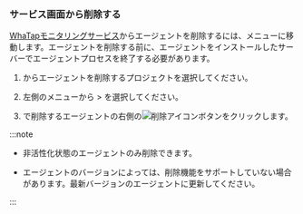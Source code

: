 ### サービス画面から削除する

[WhaTapモニタリングサービス](https://service.whatap.io)からエージェントを削除するには、<Cmdname sid="side_dbAgents" className="uitext" />メニューに移動します。エージェントを削除する前に、エージェントをインストールしたサーバーでエージェントプロセスを終了する必要があります。 

1. <Cmdname sid="side_projectList" className="uitext" />からエージェントを削除するプロジェクトを選択してください。

2. 左側のメニューから<Cmdname sid="side_management" className="uitext" /> > <Cmdname sid="side_dbAgents" className="uitext" />を選択してください。

3. <Cmdname sid="side_dbAgents" className="uitext" />で削除するエージェントの右側の![削除アイコン](/img/ico-trash.svg)ボタンをクリックします。

:::note

- 非活性化状態のエージェントのみ削除できます。

  <ImgLang img='db-disable-agent.png' desc='' />

- エージェントのバージョンによっては、削除機能をサポートしていない場合があります。最新バージョンのエージェントに更新してください。

:::

